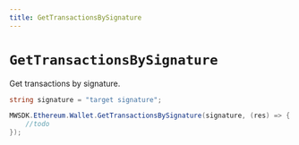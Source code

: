 ```yaml
---
title: GetTransactionsBySignature
---
```


# `GetTransactionsBySignature`

Get transactions by signature.
```csharp
string signature = "target signature";

MWSDK.Ethereum.Wallet.GetTransactionsBySignature(signature, (res) => {
    //todo
});
```